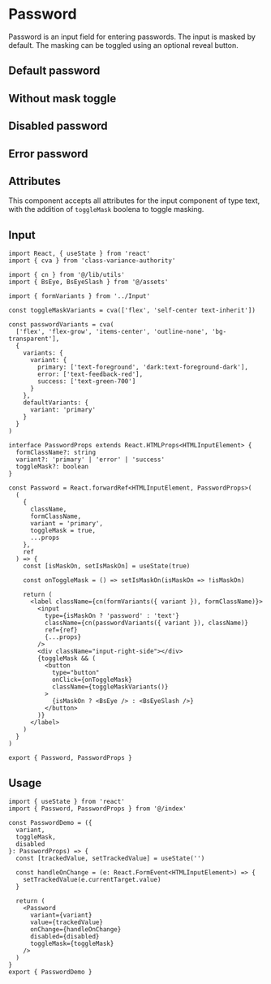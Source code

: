 

<Meta of={PasswordStories} />

# Password

Password is an input field for entering passwords. The input is masked by default. The masking can be toggled using an optional reveal button.

## Default password

<Canvas of={PasswordStories.PasswordDefault} />

## Without mask toggle

<Canvas of={PasswordStories.WithoutToggleMask} />

## Disabled password

<Canvas of={PasswordStories.Disabled} />

## Error password

<Canvas of={PasswordStories.Error} />

## Attributes

This component accepts all attributes for the input component of type text, with the addition of `toggleMask` boolena to toggle masking.

## Input

```tsx
import React, { useState } from 'react'
import { cva } from 'class-variance-authority'

import { cn } from '@/lib/utils'
import { BsEye, BsEyeSlash } from '@/assets'

import { formVariants } from '../Input'

const toggleMaskVariants = cva(['flex', 'self-center text-inherit'])

const passwordVariants = cva(
  ['flex', 'flex-grow', 'items-center', 'outline-none', 'bg-transparent'],
  {
    variants: {
      variant: {
        primary: ['text-foreground', 'dark:text-foreground-dark'],
        error: ['text-feedback-red'],
        success: ['text-green-700']
      }
    },
    defaultVariants: {
      variant: 'primary'
    }
  }
)

interface PasswordProps extends React.HTMLProps<HTMLInputElement> {
  formClassName?: string
  variant?: 'primary' | 'error' | 'success'
  toggleMask?: boolean
}

const Password = React.forwardRef<HTMLInputElement, PasswordProps>(
  (
    {
      className,
      formClassName,
      variant = 'primary',
      toggleMask = true,
      ...props
    },
    ref
  ) => {
    const [isMaskOn, setIsMaskOn] = useState(true)

    const onToggleMask = () => setIsMaskOn(isMaskOn => !isMaskOn)

    return (
      <label className={cn(formVariants({ variant }), formClassName)}>
        <input
          type={isMaskOn ? 'password' : 'text'}
          className={cn(passwordVariants({ variant }), className)}
          ref={ref}
          {...props}
        />
        <div className="input-right-side"></div>
        {toggleMask && (
          <button
            type="button"
            onClick={onToggleMask}
            className={toggleMaskVariants()}
          >
            {isMaskOn ? <BsEye /> : <BsEyeSlash />}
          </button>
        )}
      </label>
    )
  }
)

export { Password, PasswordProps }
```

## Usage

```tsx
import { useState } from 'react'
import { Password, PasswordProps } from '@/index'

const PasswordDemo = ({
  variant,
  toggleMask,
  disabled
}: PasswordProps) => {
  const [trackedValue, setTrackedValue] = useState('')

  const handleOnChange = (e: React.FormEvent<HTMLInputElement>) => {
    setTrackedValue(e.currentTarget.value)
  }

  return (
    <Password
      variant={variant}
      value={trackedValue}
      onChange={handleOnChange}
      disabled={disabled}
      toggleMask={toggleMask}
    />
  )
}
export { PasswordDemo }
```
